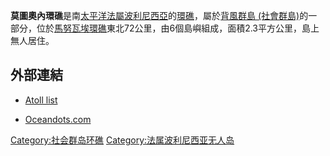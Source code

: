'''莫圖奧內環礁'''是南[[太平洋|太平洋]][[法屬波利尼西亞|法屬波利尼西亞]]的[[環礁|環礁]]，屬於[[背風群島_(社會群島)|背風群島 (社會群島)]]的一部分，位於[[馬努瓦埃環礁|馬努瓦埃環礁]]東北72公里，由6個島嶼組成，面積2.3平方公里，島上無人居住。

==外部連結==
*{{fr}} [http://www.pacific-image.pf/pages/boutic/dboutic_cdrom_sp132.html Atoll list] {{Wayback|url=http://www.pacific-image.pf/pages/boutic/dboutic_cdrom_sp132.html |date=20070228115907 }}
*[http://www.oceandots.com/pacific/society/motu-one.php Oceandots.com] {{Wayback|url=http://www.oceandots.com/pacific/society/motu-one.php |date=20101223043232 }}
{{社會群島}}
{{coord|15|48|S|154|32|W|type:isle|display=title}}

[[Category:社会群岛环礁|Category:社会群岛环礁]]
[[Category:法属波利尼西亚无人岛|Category:法属波利尼西亚无人岛]]

{{geo-stub}}